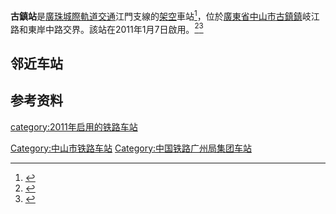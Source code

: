 {{Infobox China railway station
|车站名称 = 古鎮站
|图片 = 
|图片介绍 = 
|英文名称 = Guzhen Railway Station
|车站代码 = 
|电报码 = 
|拼音码 = 
|车站类型=客運
|车站位置 = {{CHN}}[[广东省|广东省]][[中山市|中山市]][[古鎮鎮|古鎮鎮]]岐江路東岸中路
|坐标 = {{coord|22|36|3.43|N|113|12|2.38|E|display=inline,title|region:CH_type}}
|线路 = [[广珠城际铁路|广珠城际铁路]]
|归属 = [[广州铁路集团|广州铁路集团]]
|车站等级 = 
|月台数目 = 2
|站台面 = 
|股道数目 = 2
}}
'''古鎮站'''是[[廣珠城際軌道交通|廣珠城際軌道交通]]江門支線的[[架空|架空]]車站<ref>{{Cite web |url=http://www.citygf.com/FSNews/080/2407/03/201012/t20101216_1002081.html |title=小榄站:整个轨线换乘枢纽 |accessdate=2011-01-17 |archive-date=2011-01-01 |archive-url=https://web.archive.org/web/20110101072715/http://www.citygf.com/FSNews/080/2407/03/201012/t20101216_1002081.html |dead-url=yes }}</ref>，位於[[廣東省|廣東省]][[中山市|中山市]][[古鎮鎮|古鎮鎮]]岐江路和東岸中路交界。該站在2011年1月7日啟用。<ref>{{Cite web |url=http://news.ycwb.com/2011-01/04/content_3240530_8.htm |title=珠三角城轨探营:“一小时生活圈”覆盖七城市 |accessdate=2011-01-17 |archive-date=2016-03-06 |archive-url=https://web.archive.org/web/20160306232508/http://news.ycwb.com/2011-01/04/content_3240530_8.htm |dead-url=yes }}</ref><ref>{{Cite web |url=http://e.jmrb.com/m/2011/01/10/09/m_262072.shtml |title=搭廣珠城軌、賞五城之美 |accessdate=2011-01-17 |archive-date=2011-07-13 |archive-url=https://web.archive.org/web/20110713111653/http://e.jmrb.com/m/2011/01/10/09/m_262072.shtml |dead-url=yes }}</ref>

==邻近车站==
{{Start rail box|[[中国铁路|中国铁路]]}}
{{s-inop|[[小榄站|小榄]]|[[广州南站|广州南]]方向}}
{{s-line|[[广珠城际铁路|广珠城际铁路]]江门支线}}
{{s-inop|[[外海站|外海]]|[[江门站|江门]]方向}}
{{End box}}

== 参考资料 ==
{{Reflist}}

{{廣珠城際軌道交通}}

[[Category:中山市铁路车站|Category:中山市铁路车站]]
[[category:2011年启用的铁路车站|category:2011年启用的铁路车站]]
[[Category:中国铁路广州局集团车站|Category:中国铁路广州局集团车站]]